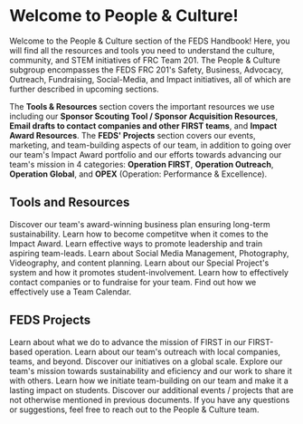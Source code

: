 
<Head>
    <title>People & Culture - FEDS Handbook</title>
    <meta property="og:title" content="People & Culture - FEDS Handbook" key="title" />
    <meta name="description" content="FRC Team 201's People & Culture Tools and Resources" />
    <link rel="icon" type="image/x-icon" href="https://i.imgur.com/GmdZ72B.png" />
</Head>

# Welcome to People & Culture!

Welcome to the People & Culture section of the FEDS Handbook! Here, you will find all the resources and tools you need to understand the culture, community, and STEM initiatives of FRC Team 201. The People & Culture subgroup encompasses the FEDS FRC 201's Safety, Business, Advocacy, Outreach, Fundraising, Social-Media, and Impact initiatives, all of which are further described in upcoming sections.

The **Tools & Resources** section covers the important resources we use including our **Sponsor Scouting Tool / Sponsor Acquisition Resources**, **Email drafts to contact companies and other FIRST teams**, and **Impact Award Resources**. The **FEDS' Projects** section covers our events, marketing, and team-building aspects of our team, in addition to going over our team's Impact Award portfolio and our efforts towards advancing our team's mission in 4 categories: **Operation FIRST**, **Operation Outreach**, **Operation Global**, and **OPEX** (Operation: Performance & Excellence).

## Tools and Resources

<Cards>
  <Card title="Business Plan" href="/PandC/ToolsAndResources/BusinessPlan/businessPlanIntro">
    Discover our team's award-winning business plan ensuring long-term sustainability.
  </Card>
  <Card title="Impact Award Resources" href="/PandC/ToolsAndResources/ImpactResources/ImpactIntro">
    Learn how to become competitve when it comes to the Impact Award.
  </Card>
  <Card title="Leadership Training" href="/PandC/ToolsAndResources/LeadershipTraining/leadershipTrainingIntro">
    Learn effective ways to promote leadership and train aspiring team-leads.
  </Card>
  <Card title="Social Media Planning & Management" href="ToolsAndResources/SocialMediaManagement/SocialMediaIntro">
    Learn about Social Media Management, Photography, Videography, and content planning.
  </Card>
  <Card title="Special Project System and Management" href="/PandC/ToolsAndResources/SpecialProjects/SpecialProjectsIntro">
    Learn about our Special Project's system and how it promotes student-involvement.
  </Card>
  <Card title="Sponsorship Acquisition & Fundraising Resources" href="/PandC/ToolsAndResources/SponsorshipsAndFundraising/SponsorsAndFundsIntro">
    Learn how to effectively contact companies or to fundraise for your team.
  </Card>
  <Card title="Team Calendar Structure & Maintenance" href="/PandC/ToolsAndResources/TeamCalendar/CalendarIntro">
    Find out how we effectively use a Team Calendar.
  </Card>
</Cards>

## FEDS Projects

<Cards>
  <Card title="Operation FIRST" href="/PandC/FedsProjects/OperationFirst/OperationFirstIntro">
    Learn about what we do to advance the mission of FIRST in our FIRST-based operation.
  </Card>
  <Card title="Operation Outreach" href="/PandC/FedsProjects/OperationOutreach/OperationOutreachIntro">
    Learn about our team's outreach with local companies, teams, and beyond.
  </Card>
  <Card title="Operation Global" href="/PandC/FedsProjects/OperationGlobal/GlobalIntro">
    Discover our initiatives on a global scale.
  </Card>
  <Card title="OPEX" href="/PandC/FedsProjects/Opex/OpexIntro">
    Explore our team's mission towards sustainability and eficiency and our work to share it with others.
  </Card>
  <Card title="Team-Building Events" href="/PandC/FedsProjects/TeamBuildingEvents/FedsDay">
    Learn how we initiate team-building on our team and make it a lasting impact on students.
  </Card>
  <Card title="Additional FEDS Events" href="/PandC/FedsProjects/AdditionalFedsEvents/TeamWebsiteUpdateGuide">
    Discover our additional events / projects that are not otherwise mentioned in previous documents.
  </Card>
</Cards>

<Callout type="info" emoji="💡">
    If you have any questions or suggestions, feel free to reach out to the People & Culture team.
</Callout>
